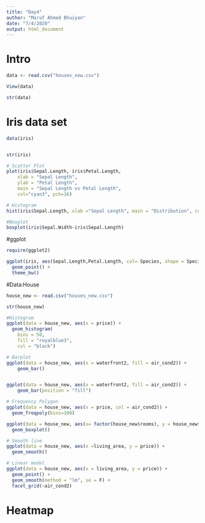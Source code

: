 ```yaml
---
title: "Day4"
author: "Maruf Ahmed Bhuiyan"
date: "7/4/2020"
output: html_document
---
```


# Intro
```r
data <- read.csv("houses_new.csv")

View(data)

str(data)

```

# Iris data set
```r
data(iris)


str(iris)

# Scatter Plot
plot(iris$Sepal.Length, iris$Petal.Length,
    xlab = "Sepal Length",
    ylab = "Petal Length",
    main = "Sepal Length vs Petal Length",
    col="cyan3", pch=16)

# Histogram
hist(iris$Sepal.Length, xlab ="Sepal Length", main = "Distribution", col = "red")

#Boxplot
boxplot(iris$Sepal.Width~iris$Sepal.Length)

```

#ggplot
```r
require(ggplot2)

ggplot(iris, aes(Sepal.Length,Petal.Length, col= Species, shape = Species)) +
  geom_point() +
  theme_bw()

```

#Data:House
```r
house_new <- read.csv("houses_new.csv")

str(house_new)

#Histogram
ggplot(data = house_new, aes(x = price)) +
  geom_histogram(
    bins = 50,
    fill = "royalblue3",
    col = "black")

# Barplot
ggplot(data = house_new, aes(x = waterfront2, fill = air_cond2)) +
    geom_bar()


ggplot(data = house_new, aes(x = waterfront2, fill = air_cond2)) +
    geom_bar(position = "fill")

# Frequency Polygon
ggplot(data = house_new, aes(x = price, col = air_cond2)) + 
  geom_freqpoly(bins=100)

ggplot(data = house_new, aes(x= factor(house_new$rooms), y = house_new$price, fill =air_cond2)) +
  geom_boxplot()

# Smooth line
ggplot(data = house_new, aes(x =living_area, y = price)) + 
  geom_smooth()

# Linear model
ggplot(data = house_new, aes(x = living_area, y = price)) + 
  geom_point() +
  geom_smooth(method = "lm", se = F) +
  facet_grid(~air_cond2)

```

# Heatmap
```r

```

